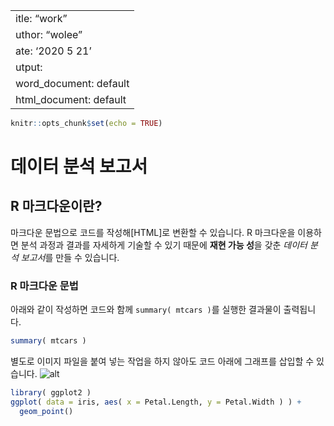  ---
title: "work"
author: "wolee"
date: '2020 5 21 '
output:
  word_document: default
  html_document: default
---

```r
knitr::opts_chunk$set(echo = TRUE)
```

# 데이터 분석 보고서

## R 마크다운이란?

마크다운 문법으로 코드를 작성해[HTML]로 변환할 수 있습니다.
R 마크다운을 이용하면 분석 과정과 결과를 자세하게 기술할 수 있기 때문에 **재현 가능
성**을 갖춘 *데이터 분석 보고서*를 만들 수 있습니다.

### R 마크다운 문법

아래와 같이 작성하면 코드와 함께 `summary( mtcars )`를 실행한 결과물이 출력됩니다.

``` r
summary( mtcars )
```

별도로 이미지 파일을 붙여 넣는 작업을 하지 않아도 코드 아래에 그래프를 삽입할 수 있습니다.
![alt](pug.png)
```r
library( ggplot2 )
ggplot( data = iris, aes( x = Petal.Length, y = Petal.Width ) ) +
  geom_point()
```
